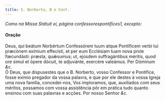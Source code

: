 ```yaml
---
title: S. Norberto, B e Conf.
---
```



<em>Como na Missa Státuit ei, página confessorespontifices1, excepto:</em>

<h4 class="text-center">Oração</h4>
<div class="container-fluid">
<div class="row">
<div class="col-6 dropcaps text-justify">
Deus, qui beátum Norbértum Confessórem tuum atque Pontíficem verbi tui præcónem exímium effecísti, et per eum Ecclésiam tuam nova prole fœcundásti: præsta, quǽsumus; ut, ejúsdem suffragántibus méritis, quod ore simul et ópere dócuit, te adjuvánte, exercére valeámus. Per Dóminum <em>&c.</em>
</div>
<div class="col-6 dropcaps text-justify">
Ó Deus, que dispusestes que o B. Norberto, vosso Confessor e Pontífice, fosse exímio pregador da vossa palavra, e que por ele destes à vossa Igreja uma nova família, concedei-nos, Vos imploramos, que, auxiliados com seus méritos, possamos com vossa assistência pôr em prática tudo quanto ensinou com suas palavras e acções. Por nosso Senhor <em>&c.</em>
</div>
</div>
</div>
